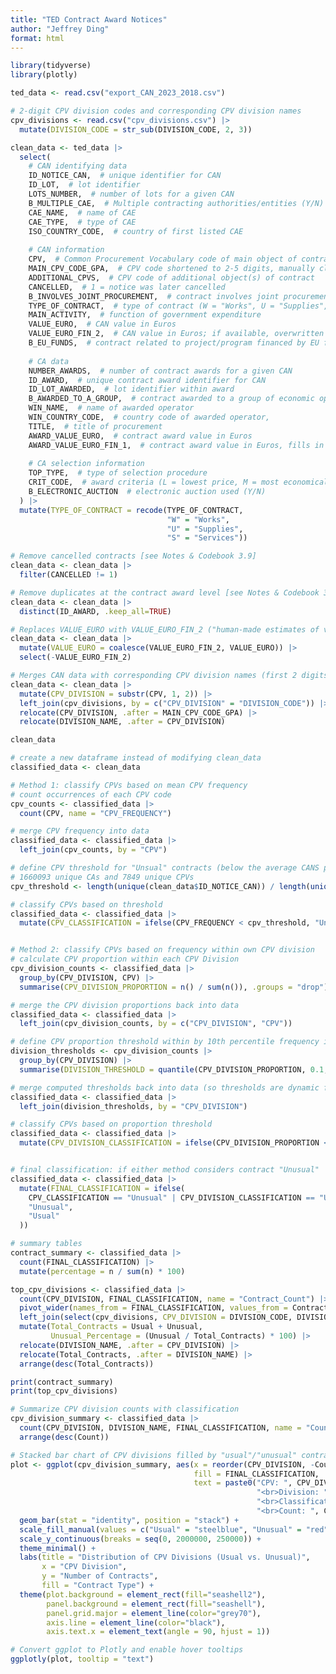 ```yaml
---
title: "TED Contract Award Notices"
author: "Jeffrey Ding"
format: html
---
```


```r
library(tidyverse)
library(plotly)
```

```r
ted_data <- read.csv("export_CAN_2023_2018.csv")
```

```r
# 2-digit CPV division codes and corresponding CPV division names
cpv_divisions <- read.csv("cpv_divisions.csv") |>
  mutate(DIVISION_CODE = str_sub(DIVISION_CODE, 2, 3))
```

```r
clean_data <- ted_data |>
  select(
    # CAN identifying data
    ID_NOTICE_CAN,  # unique identifier for CAN
    ID_LOT,  # lot identifier
    LOTS_NUMBER,  # number of lots for a given CAN
    B_MULTIPLE_CAE,  # Multiple contracting authorities/entities (Y/N)
    CAE_NAME,  # name of CAE
    CAE_TYPE,  # type of CAE
    ISO_COUNTRY_CODE,  # country of first listed CAE
    
    # CAN information
    CPV,  # Common Procurement Vocabulary code of main object of contract
    MAIN_CPV_CODE_GPA,  # CPV code shortened to 2-5 digits, manually cleaned for WTO Government Procurement Agreement reporting
    ADDITIONAL_CPVS,  # CPV code of additional object(s) of contract
    CANCELLED,  # 1 = notice was later cancelled
    B_INVOLVES_JOINT_PROCUREMENT,  # contract involves joint procurement (Y/N)
    TYPE_OF_CONTRACT,  # type of contract (W = "Works", U = "Supplies", S = "Services)
    MAIN_ACTIVITY,  # function of government expenditure
    VALUE_EURO,  # CAN value in Euros
    VALUE_EURO_FIN_2,  # CAN value in Euros; if available, overwritten by human-made estimates of values for large value contracts which seemed to be incorrect
    B_EU_FUNDS,  # contract related to project/program financed by EU funds
    
    # CA data
    NUMBER_AWARDS,  # number of contract awards for a given CAN
    ID_AWARD,  # unique contract award identifier for CAN
    ID_LOT_AWARDED,  # lot identifier within award
    B_AWARDED_TO_A_GROUP,  # contract awarded to a group of economic operators (Y/N)
    WIN_NAME,  # name of awarded operator
    WIN_COUNTRY_CODE,  # country code of awarded operator,
    TITLE,  # title of procurement
    AWARD_VALUE_EURO,  # contract award value in Euros
    AWARD_VALUE_EURO_FIN_1,  # contract award value in Euros, fills in missing values
    
    # CA selection information
    TOP_TYPE,  # type of selection procedure
    CRIT_CODE,  # award criteria (L = lowest price, M = most economically advantageous tender)
    B_ELECTRONIC_AUCTION  # electronic auction used (Y/N)
  ) |>
  mutate(TYPE_OF_CONTRACT = recode(TYPE_OF_CONTRACT,
                                   "W" = "Works", 
                                   "U" = "Supplies", 
                                   "S" = "Services"))
```


```r
# Remove cancelled contracts [see Notes & Codebook 3.9]
clean_data <- clean_data |>
  filter(CANCELLED != 1)
```

```r
# Remove duplicates at the contract award level [see Notes & Codebook 3.6]
clean_data <- clean_data |>
  distinct(ID_AWARD, .keep_all=TRUE)
```

```r
# Replaces VALUE_EURO with VALUE_EURO_FIN_2 ("human-made estimates of values for large value contracts which seemed to be incorrect") if possible [see Notes & Codebook 4]
clean_data <- clean_data |>
  mutate(VALUE_EURO = coalesce(VALUE_EURO_FIN_2, VALUE_EURO)) |>
  select(-VALUE_EURO_FIN_2)
```

```r
# Merges CAN data with corresponding CPV division names (first 2 digits of CPV correspond to the broadest category for describing the subject of the contract)
clean_data <- clean_data |>
  mutate(CPV_DIVISION = substr(CPV, 1, 2)) |>
  left_join(cpv_divisions, by = c("CPV_DIVISION" = "DIVISION_CODE")) |>
  relocate(CPV_DIVISION, .after = MAIN_CPV_CODE_GPA) |>
  relocate(DIVISION_NAME, .after = CPV_DIVISION)
```

```r
clean_data
```

```r
# create a new dataframe instead of modifying clean_data
classified_data <- clean_data

# Method 1: classify CPVs based on mean CPV frequency
# count occurrences of each CPV code
cpv_counts <- classified_data |>
  count(CPV, name = "CPV_FREQUENCY")

# merge CPV frequency into data
classified_data <- classified_data |>
  left_join(cpv_counts, by = "CPV")

# define CPV threshold for "Unsual" contracts (below the average CANS per CPV)
# 1660093 unique CAs and 7849 unique CPVs
cpv_threshold <- length(unique(clean_data$ID_NOTICE_CAN)) / length(unique(clean_data$CPV))

# classify CPVs based on threshold
classified_data <- classified_data |>
  mutate(CPV_CLASSIFICATION = ifelse(CPV_FREQUENCY < cpv_threshold, "Unusual", "Usual"))


# Method 2: classify CPVs based on frequency within own CPV division
# calculate CPV proportion within each CPV Division
cpv_division_counts <- classified_data |>
  group_by(CPV_DIVISION, CPV) |>
  summarise(CPV_DIVISION_PROPORTION = n() / sum(n()), .groups = "drop")

# merge the CPV division proportions back into data
classified_data <- classified_data |>
  left_join(cpv_division_counts, by = c("CPV_DIVISION", "CPV"))

# define CPV proportion threshold within by 10th percentile frequency in each division
division_thresholds <- cpv_division_counts |>
  group_by(CPV_DIVISION) |>
  summarise(DIVISION_THRESHOLD = quantile(CPV_DIVISION_PROPORTION, 0.1, na.rm = TRUE), .groups = "drop")

# merge computed thresholds back into data (so thresholds are dynamic for CPV divisions)
classified_data <- classified_data |>
  left_join(division_thresholds, by = "CPV_DIVISION")

# classify CPVs based on proportion threshold
classified_data <- classified_data |>
  mutate(CPV_DIVISION_CLASSIFICATION = ifelse(CPV_DIVISION_PROPORTION < DIVISION_THRESHOLD, "Unusual", "Usual"))


# final classification: if either method considers contract "Unusual"
classified_data <- classified_data |>
  mutate(FINAL_CLASSIFICATION = ifelse(
    CPV_CLASSIFICATION == "Unusual" | CPV_DIVISION_CLASSIFICATION == "Unusual",
    "Unusual",
    "Usual"
  ))

# summary tables
contract_summary <- classified_data |>
  count(FINAL_CLASSIFICATION) |>
  mutate(percentage = n / sum(n) * 100)

top_cpv_divisions <- classified_data |>
  count(CPV_DIVISION, FINAL_CLASSIFICATION, name = "Contract_Count") |>
  pivot_wider(names_from = FINAL_CLASSIFICATION, values_from = Contract_Count, values_fill = list(Contract_Count = 0)) |>
  left_join(select(cpv_divisions, CPV_DIVISION = DIVISION_CODE, DIVISION_NAME), by = "CPV_DIVISION") |>
  mutate(Total_Contracts = Usual + Unusual,
         Unusual_Percentage = (Unusual / Total_Contracts) * 100) |>
  relocate(DIVISION_NAME, .after = CPV_DIVISION) |> 
  relocate(Total_Contracts, .after = DIVISION_NAME) |>
  arrange(desc(Total_Contracts))

print(contract_summary)
print(top_cpv_divisions)
```



```r
# Summarize CPV division counts with classification
cpv_division_summary <- classified_data |>
  count(CPV_DIVISION, DIVISION_NAME, FINAL_CLASSIFICATION, name = "Count") |>
  arrange(desc(Count))

# Stacked bar chart of CPV divisions filled by "usual"/"unusual" contracts
plot <- ggplot(cpv_division_summary, aes(x = reorder(CPV_DIVISION, -Count), y = Count, 
                                         fill = FINAL_CLASSIFICATION, 
                                         text = paste0("CPV: ", CPV_DIVISION,
                                                       "<br>Division: ", DIVISION_NAME,
                                                       "<br>Classification: ", FINAL_CLASSIFICATION,
                                                       "<br>Count: ", Count))) +
  geom_bar(stat = "identity", position = "stack") + 
  scale_fill_manual(values = c("Usual" = "steelblue", "Unusual" = "red")) +
  scale_y_continuous(breaks = seq(0, 2000000, 250000)) +
  theme_minimal() +
  labs(title = "Distribution of CPV Divisions (Usual vs. Unusual)",
       x = "CPV Division",
       y = "Number of Contracts",
       fill = "Contract Type") +
  theme(plot.background = element_rect(fill="seashell2"),
        panel.background = element_rect(fill="seashell"),
        panel.grid.major = element_line(color="grey70"),
        axis.line = element_line(color="black"),
        axis.text.x = element_text(angle = 90, hjust = 1))

# Convert ggplot to Plotly and enable hover tooltips
ggplotly(plot, tooltip = "text")
```

